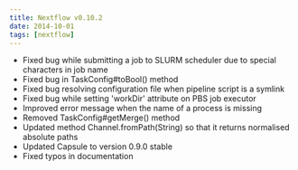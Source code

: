 ```yaml
---
title: Nextflow v0.10.2
date: 2014-10-01
tags: [nextflow]
---
```


- Fixed bug while submitting a job to SLURM scheduler due to special characters in job name
- Fixed bug in TaskConfig#toBool() method 
- Fixed bug resolving configuration file when pipeline script is a symlink
- Fixed bug while setting 'workDir' attribute on PBS job executor
- Improved error message when the name of a process is missing
- Removed TaskConfig#getMerge() method
- Updated method Channel.fromPath(String) so that it returns normalised absolute paths  
- Updated Capsule to version 0.9.0 stable
- Fixed typos in documentation
